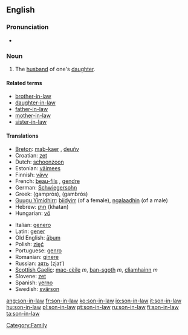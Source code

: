 ==English==

===Pronunciation===
*{{audio|en-us-son-in-law.ogg|Audio (US)}}

===Noun===
{{en-noun|sg=[[son]]-[[in-law]]|pl=sons-in-law}}

# The [[husband]] of one's [[daughter]].

====Related terms====
*[[brother-in-law]]
*[[daughter-in-law]]
*[[father-in-law]]
*[[mother-in-law]]
*[[sister-in-law]]

====Translations====
{{trans-top|son-in-law}}
*[[Breton]]: [[mab-kaer]] {{m}}, [[deuñv]] {{m}}
*Croatian: [[zet]]
*Dutch: [[schoonzoon]] {{m}}
*Estonian: [[väimees]]
*Finnish: [[vävy]]
*French: [[beau-fils]] {{m}}, [[gendre]] {{m}}
*German: [[Schwiegersohn]] {{m}}
*Greek: {{t|el|γαμπρός|m|}} (gamprós), {{t|el|γαμβρός|m|}} (gambrós)
*[[Guugu Yimidhirr]]: [[biidyirr]] (of a female), [[ngalaadhin]] (of a male)
*Hebrew: [[חתן|חָתָן]] (khatan) {{m}}
*Hungarian: [[vő]]
{{trans-mid}}
*Italian: [[genero]] {{m}}
*Latin: [[gener]] {{m}}
*Old English: [[aþum|āþum]] {{m}}
*Polish: [[zięć]] {{m}}
*Portuguese: [[genro]] {{m}}
*Romanian: [[ginere]] {{m}}
*Russian: [[зять]] (zjat’) {{m}}
*[[Scottish Gaelic]]: [[mac-cèile]] ''m'', [[ban-sgoth]] ''m'', [[cliamhainn]] ''m''
*Slovene: [[zet]] {{m}}
*Spanish: [[yerno]] {{m}}
*Swedish: [[svärson]] {{c}}
{{trans-bottom}}

[[Category:Family]]

[[ang:son-in-law]]
[[fr:son-in-law]]
[[ko:son-in-law]]
[[io:son-in-law]]
[[it:son-in-law]]
[[hu:son-in-law]]
[[pl:son-in-law]]
[[pt:son-in-law]]
[[ru:son-in-law]]
[[fi:son-in-law]]
[[ta:son-in-law]]